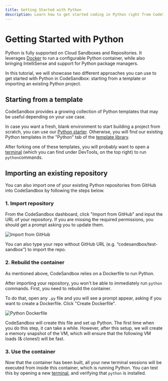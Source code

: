 ---
title: Getting Started with Python
description: Learn how to get started coding in Python right from CodeSandbox.
---


# Getting Started with Python

Python is fully supported on Cloud Sandboxes and Repositories. It leverages [Docker](./getting-started-with-docker) to run a configurable Python container, while also bringing IntelliSense and support for Python package managers.

In this tutorial, we will showcase two different approaches you can use to get started with Python in CodeSandbox: starting from a template or importing an existing Python project.

## Starting from a template

CodeSandbox provides a growing collection of Python templates that may be useful depending on your use case.

In case you want a fresh, blank environment to start building a project from scratch, you can use our [Python starter](https://codesandbox.io/p/sandbox/python-starter-in2qez). Otherwise, you will find our existing Python templates in the "Python" tab of the [template library](https://codesandbox.io/s/).

After forking one of these templates, you will probably want to open a [terminal](/learn/repositories/terminal) (which you can find under DevTools, on the top right) to run `python`commands. 

## Importing an existing repository

You can also import one of your existing Python repositories from GitHub into CodeSandbox by following the steps below.

### 1. Import repository

From the CodeSandbox dashboard, click "Import from GitHub" and input the URL of your repository. If you are missing the required permissions, you should get a prompt asking you to update them.

![Import from GitHub](/dashboard-import-github.png)

<Callout emoji="💡">You can also type your repo without GitHub URL (e.g. “codesandbox/test-sandbox”) to import the repo.</Callout>

### 2. Rebuild the container

As mentioned above, CodeSandbox relies on a Dockerfile to run Python.

After importing your repository, you won't be able to immediately run `python` commands. First, you need to rebuild the container.

To do that, open any `.py` file and you will see a prompt appear, asking if you want to create a Dockerfile. Click "Create Dockerfile".

![Python Dockerfile](/python-dockerfile.png)

CodeSandbox will create this file and set up Python. The first time when you do this step, it can take a while. However, after this setup, we will create a memory snapshot of the VM, which will ensure that the following VM loads (& clones!) will be fast.

### 3. Use the container

Now that the container has been built, all your new terminal sessions will be executed from inside this container, which is running Python. You can test this by opening a new [terminal](/learn/repositories/terminal), and verifying that `python` is installed.